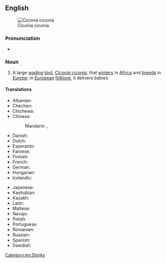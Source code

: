 ==English==
{{wikipedia}}
[[Image:Ciconia ciconia - 01.jpg|thumb|right|Ciconia ciconia]]

===Pronunciation===
* {{audio|en|en-uk-white stork.ogg|Audio (UK)}}

===Noun===
{{en-noun}}

# A large [[wading]] [[bird]], ''[[Ciconia ciconia]]'', that [[winter]]s in [[Africa]] and [[breed]]s in [[Europe]]; in [[European]] [[folklore]], it delivers babies.

====Translations====
{{trans-top|large wading bird, ''Ciconia ciconia''}}
* Albanian: {{t|sq|lejleku i bardhë|m}}
* Chechen: {{t|ce|чӀерийдохург}}
* Chichewa: {{t|ny|chiswankhono}}
* Chinese:
*: Mandarin: {{t+|cmn|白鸛|sc=Hani}}, {{t+|cmn|白鹳|tr=báiguàn|sc=Hani}}
* Danish: {{t|da|hvid stork|c}}
* Dutch: {{t+|nl|ooievaar|m}}
* Esperanto: {{t|eo|blanka cikonio}}
* Faroese: {{t+|fo|storkur|m}}
* Finnish: {{t+|fi|kattohaikara}}
* French: {{t+|fr|cigogne blanche}}
* German: {{t+|de|Weißstorch|m}}
* Hungarian: {{t|hu|fehér gólya}}
* Icelandic: {{t+|is|hvítstorkur|m}}
{{trans-mid}}
* Japanese: {{t|ja|朱嘴鸛|tr=shūbashikō}}
* Kashubian: {{t|csb|biôłi bòcón}}
* Kazakh: {{t|kk|ақ дегелек}}
* Latin: {{t|la|ciconia}}
* Maltese: {{t|mt|ċikonja bajda|f}}
* Navajo: {{t|nv|tsídiidaanézí łigaaígíí}}
* Polish: {{t+|pl|bocian biały|m}}
* Portuguese: {{t|pt|cegonha-branca|f}}
* Romanian: {{t+|ro|barză-albă|f}}
* Russian: {{t|ru|бе́лый а́ист|m}}
* Spanish: {{t|es|cigüeña blanca|f}}
* Swedish: {{t+|sv|vit stork|c}}
{{trans-bottom}}

[[Category:en:Storks]]